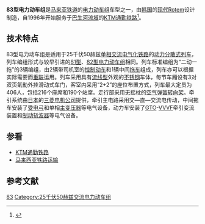 {{noteTA
|G1=Railway
}}
{{鐵路車輛
|車輛名稱=马来亚铁道83型电力动车组
|公司色=
|圖像=Class 83 KTM Komuter train, Kuala Lumpur.jpg
|圖像說明=
|類型=[[电力动车组|电力动车组]]
|原產國={{KOR}}
|設計=
|製造=[[现代Rotem|现代Rotem]]
|訂單編號=
|車輛編號=EMU 19-EMU 40
|製造年份=1996年-1997年
|投入服務=
|用戶={{flagicon|MAL}} [[马来亚铁道|马来亚铁道]]
|產量=22组
|輛數=
|編組=3辆（2M1T）<ref>{{Cite web |url=http://transportes.gov.br/public/arquivo/arq1302017983.pdf |title=Hyundai Rotem's Experiences and New Solutions |accessdate=2014-10-10 |publisher=Hyundai Rotem |date= }}</ref>
|營運最高速度=120
|設計最高速度=160
|試驗最高速度=
|起動加速度=
|減速度（正常）=
|減速度（緊急）=
|載客量=
|編組載客量=216（座席）+190（站席）
|編組長度=67.8
|全長=22,600
|全闊=2,730
|全高=3,600
|車輛重量=
|編組總重量=
|軸重=
|軸距=
|軌距=1,000
|輪徑=
|轉向架=
|車身物料=[[不锈钢|不锈钢]]
|電化方式=AC 25kV 50Hz
|傳動方式=交—直—交流电
|牽引電動機=
|電動機輸出=
|編組輸出=
|傳動比=
|控制裝置=三菱電機製[[可關斷晶閘管|GTO]]-[[VVVF|VVVF]]
|制動方式=[[空气制动|空气制动]]、[[再生制动|再生制动]]
|保安裝置=[[列车自动保护系统|ATP]]
|全寬備註=
}}
'''83型电力动车组'''是[[马来亚铁道|马来亚铁道]]的[[电力动车组|电力动车组]]车型之一，由[[韩国|韩国]]的[[现代Rotem|现代Rotem]]设计制造，自1996年开始服务于[[巴生河流域|巴生河流域]]的[[KTM通勤铁路|KTM通勤铁路]]<ref>{{Cite web |url=http://www.ktmkomuter.com.my/about_us/komi.php#here |title=KOMI |accessdate=2014-10-10 |publisher=KTM Komuter |date= |archive-date=2010-04-29 |archive-url=https://web.archive.org/web/20100429181809/http://www.ktmkomuter.com.my/about_us/komi.php#here |dead-url=yes }}</ref>。

==技术特点==
83型电力动车组是适用于25千伏50赫兹[[單相交流電|单相交流]][[电气化铁路|电气化铁路]]的[[动力分散式列车|动力分散式列车]]，列车编组形式与较早引进的[[马来亚铁道81型电力动车组|81型]]、[[马来亚铁道82型电力动车组|82型电力动车组]]相同。列车标准编组为“二动一拖”的3辆编组，由2辆带司机室的[[控制车|控制]][[动车组动车|动车]]和1辆中间[[动车组拖车|拖车]]组成，列车亦可以根据实际需要而[[機車重聯|重联]]运用。列车采用具有[[流线型|流线型]]外观的[[不锈钢|不锈钢]]车体，每节车厢设有3对双页氣動外挂滑动式车门，客室内采用“2+2”的座位布置方式，列车最大定员为406人，包括216个座席和190个站席。走行部采用无摇枕的[[空气弹簧|空气弹簧]][[转向架|转向架]]。牵引系统由[[日本|日本]]的[[三菱电机|三菱电机公司]]提供，牵引主电路采用交—直—交流电传动，中间拖车安装了[[受电弓|受电弓]]和单相[[变压器|主变压器]]等电气设备，动力车安装了[[可關斷晶閘管|GTO]]-[[VVVF|VVVF]]牵引变流装置和[[斩波器|制动斩波器]]等电气设备。

==参看==
{{Portal box|马来西亚|铁路}}
*[[KTM通勤铁路|KTM通勤铁路]]
*[[马来西亚铁路运输|马来西亚铁路运输]]

==参考文献==
{{Reflist}}

{{KTM rolling stock}}

{{DEFAULTSORT:KTM Class 83}}
[[Category:马来西亚电力动车组|83]]
[[Category:25千伏50赫兹交流电力动车组|Category:25千伏50赫兹交流电力动车组]]